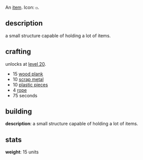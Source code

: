 An [[items|item]]. Icon: <code><nowiki>◻</nowiki></code>.

== description ==

a small structure capable of holding a lot of items.

== crafting ==

unlocks at [[level 20]].

* 15 [[wood plank]]
* 10 [[scrap metal]]
* 10 [[plastic pieces]]
* 4 [[rope]]
* 75 seconds

== building ==

'''description''': a small structure capable of holding a lot of items.

== stats ==

'''weight''': 15 units